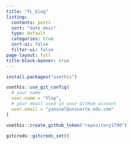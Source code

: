 ```yaml
---
title: "YL_blog"
listing:
  contents: posts
  sort: "date desc"
  type: default
  categories: true
  sort-ui: false
  filter-ui: false
page-layout: full
title-block-banner: true
---
```


```r
install.packages("usethis")
```
```r
usethis::use_git_config(
  # your name
  user.name = "Ylop",
  # your email used in your GitHub account
  user.email = "yaninal@uninorte.edu.com"
)
```

```r
usethis::create_github_token("repository1790")
```
```r
gitcreds::gitcreds_set()
```



